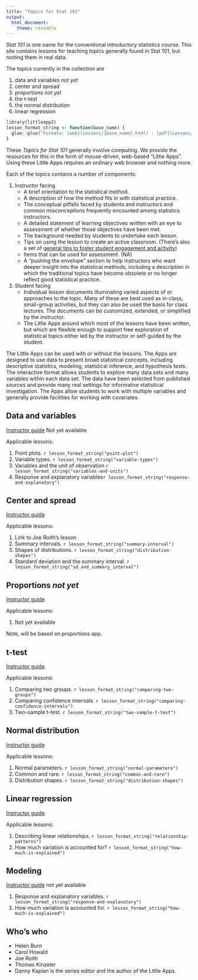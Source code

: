 ```yaml
---
title: "Topics for Stat 101"
output: 
  html_document:
    theme: readable
---
```


*Stat 101* is one name for the conventional introductory statistics course. This site contains lessons for teaching topics generally found in Stat 101, but rooting them in real data. 

The topics currently in the collection are

#. data and variables *not yet*
#. center and spread
#. proportions *not yet*
#. the t-test
#. the normal distribution
#. linear regression

```r
library(littleapp2)
lesson_format_string <- function(base_name) {
  glue::glue("Formats: [web](Lessons/{base_name}.html) : [pdf](Lessons/{base_name}.pdf) : [word](Lessons/{base_name}.docx) : [Rmd](Lessons/{base_name}.Rmd) : [edit](https://github.com/StatPREP/Hub_leader_lessons/edit/master/Lessons/{base_name}.Rmd)")
}
```

These *Topics for Stat 101* generally involve computing. We provide the resources for this in  the form of mouse-driven, web-based "Little Apps". Using these Little Apps requires an ordinary web browser and nothing more.

Each of the topics contains a number of components:

1. Instructor facing
    - A brief orientation to the statistical method.
    - A description of how the method fits in with statistical practice.
    - The conceptual pitfalls faced by students and instructors and common misconceptions frequently encounted among statistics instructors.
    - A detailed statement of learning objectives written with an eye to assessment of whether those objectives have been met.
    - The background needed by students to undertake each lesson.
    - Tips on using the lesson to create an active classroom. (There's also a set of [general tips to foster student engagement and activity](General/tips-for-active-classroom.Rmd))
    - Items that can be used for assessment. (NA)
    - A "pushing the envelope" section to help instructors who want deeper insight into the statistical methods, including a description in which the traditional topics have become obsolete or no longer reflect good statistical practice.
    

2. Student facing
    - Individual lesson documents illuminating varied aspects of or approaches to the topic. Many of these are best used as in-class, small-group activities, but they can also be used  the basis for class lectures. The documents can be customized, extended, or simplified by the instructor.
    - The Little Apps around which most of the lessons have been written, but which are flexible enough to support free exploration of statistical topics either led by the instructor or self-guided by the student.


The Little Apps can be used with or without the lessons. The Apps are designed to use data to present broad statistical concepts, including descriptive statistics, modeling, statistical inference, and hypothesis tests. The interactive format allows students to explore many data sets and many variables within each data set. The data have been selected from published sources and provide many real settings for informative statistical investigation. The Apps allow students to work with multiple variables and generally provide facilities for working with covariates. 


## Data and variables 

[Instructor guide](???) Not yet available

Applicable lessons:

#. Point plots. `r lesson_format_string("point-plot")`
#. Variable types. `r lesson_format_string("variable-types")`
#. Variables and the unit of observation `r lesson_format_string("variables-and-units")`
#. Response and explanatory variables`r lesson_format_string("response-and-explanatory")`


## Center and spread

[Instructor guide](center-spread/instructions-center-spread.Rmd)

Applicable lessons:

#. Link to Joe Roith's lesson
#. Summary intervals. `r lesson_format_string("summary-interval")`
#. Shapes of distributions. `r lesson_format_string("distribution-shapes")`
#. Standard deviation and the summary interval. `r lesson_format_string("sd_and_summary_interval")`




## Proportions *not yet*

[Instructor guide]()

Applicable lessons:

#. Not yet available

Note, will be based on proportions app.

## t-test

[Instructor guide](two-sample-t-test/instructions-two-sample-t-test.Rmd)

Applicable lessons:

#. Comparing two groups. `r lesson_format_string("comparing-two-groups")`
#. Comparing confidence intervals. `r lesson_format_string("comparing-confidence-intervals")`
#. Two-sample t-test. `r lesson_format_string("two-sample-t-test")`

## Normal distribution

[Instructor guide](normal-distribution/instructions-normal-distribution.Rmd)

Applicable lessons:


#. Normal parameters. `r lesson_format_string("normal-parameters")`
#. Common and rare. `r lesson_format_string("common-and-rare")`
#. Distribution shapes. `r lesson_format_string("distribution-shapes")`

## Linear regression

[Instructor guide](linear-regression/instructions-linear-regression.Rmd)

Applicable lessons:

#. Describing linear relationships. `r lesson_format_string("relationship-patterns")`
#. How much variation is accounted for? `r lesson_format_string("how-much-is-explained")`

## Modeling 

[Instructor guide]() not yet available

#. Response and explanatory variables. `r lesson_format_string("response-and-explanatory")`
#. How much variation is accounted for. `r lesson_format_string("how-much-is-explained")`




















## Who's who

- Helen Burn
- Carol Howald
- Joe Roith
- Thomas Kinzeler
- Danny Kaplan is the series editor and the author of the Little Apps.